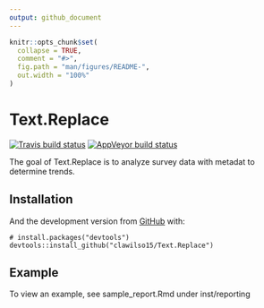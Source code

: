 ```yaml
---
output: github_document
---
```


<!-- README.md is generated from README.Rmd. Please edit that file -->

```r
knitr::opts_chunk$set(
  collapse = TRUE,
  comment = "#>",
  fig.path = "man/figures/README-",
  out.width = "100%"
)
```

# Text.Replace

<!-- badges: start -->
[![Travis build status](https://travis-ci.com/clawilso15/Text.Replace.svg?branch=master)](https://travis-ci.com/clawilso15/Text.Replace)
[![AppVeyor build status](https://ci.appveyor.com/api/projects/status/github/clawilso15/Text.Replace?branch=master&svg=true)](https://ci.appveyor.com/project/clawilso15/Text.Replace)
<!-- badges: end -->

The goal of Text.Replace is to analyze survey data with metadat to determine
trends.

## Installation

<!-- You can install the released version of Text.Replace from [CRAN](https://CRAN.R-project.org) with: -->

<!-- ```  -->
<!-- install.packages("Text.Replace") -->
<!-- ``` -->

And the development version from [GitHub](https://github.com/) with:

``` 
# install.packages("devtools")
devtools::install_github("clawilso15/Text.Replace")
```
## Example

To view an example, see sample_report.Rmd under inst/reporting

